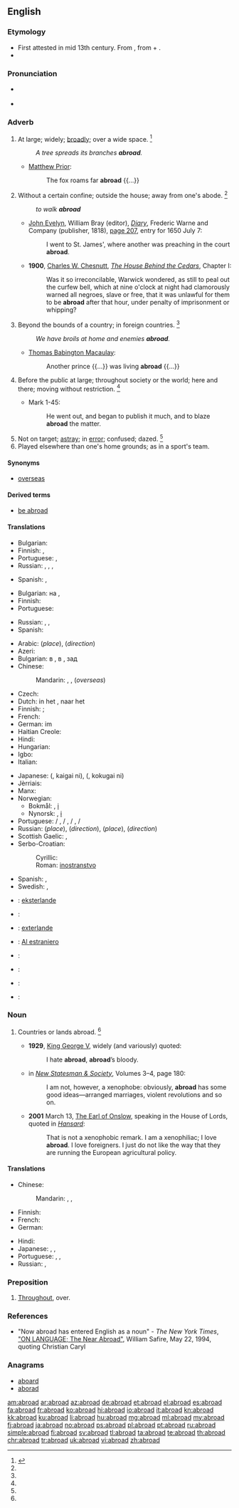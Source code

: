 ==English==

===Etymology===
* First attested in mid 13th century. From {{etyl|enm|en}} {{term|abrood||broadly widely scattered|lang=enm}}, from {{term|a-||on, in|lang=enm}} + {{term|brood||broad|lang=enm}}.
* {{prefix|a|broad}}

===Pronunciation===
* {{a|US}} {{IPA|/əˈbɹɔd/}}
* {{audio|en-us-abroad.ogg|Audio (US)}}

===Adverb===
{{en-adv}}

# {{dated}} At large; widely; [[broadly]]; over a wide space. {{defdate|First attested from around (1150 to 1350.)}}<ref name=SOED>{{reference-book | last =| first = | authorlink =  | coauthors =  | editor =Brown, Lesley  | others =  | title = The Shorter Oxford English Dictionary | origdate =  | origyear = 1933| origmonth =  | url =  | format =  | accessdate =  | accessyear =  | accessmonth =  | edition = 5th | date =  | year =2003| month =  | publisher =Oxford University Press  | location =Oxford, UK | language =  | id =  | doi = | isbn =978-0-19-860575-7 | lccn = | ol = | pages =8| chapter =  | chapterurl =  | quote =}}</ref>
#: ''A tree spreads its branches '''abroad'''.''
#* {{rfdate}} [[w:Matthew Prior|Matthew Prior]]:
#*: The fox roams far '''abroad''' {{...}}
# {{dated}} Without a certain confine; outside the house; away from one's abode. {{defdate|First attested from around (1150 to 1350.)}}<ref name=SOED/>
#: ''to walk '''abroad'''''
#* {{post|1650}} [[w:John Evelyn|John Evelyn]], William Bray (editor), ''[[w:John Evelyn's Diary|Diary]]'', Frederic Warne and Company (publisher, 1818), [http://books.google.com/books?id=0DgIAAAAQAAJ&pg=PA207&dq=abroad page 207], entry for 1650 July 7:
#*: I went to St. James', where another was preaching in the court '''abroad'''.
#* '''1900''', [[w:Charles W. Chesnutt|Charles W. Chesnutt]], ''[[w:The House Behind the Cedars|The House Behind the Cedars]]'', Chapter I:
#*: Was it so irreconcilable, Warwick wondered, as still to peal out the curfew bell, which at nine o'clock at night had clamorously warned all negroes, slave or free, that it was unlawful for them to be '''abroad''' after that hour, under penalty of imprisonment or whipping?
# Beyond the bounds of a country; in foreign countries. {{defdate|First attested from around (1350 to 1470.)}}<ref name=SOED/>
#: ''We have broils at home and enemies '''abroad'''.''
#* {{rfdate}} [[w:Thomas Babington Macaulay|Thomas Babington Macaulay]]:
#*: Another prince {{...}} was living '''abroad''' {{...}}
# {{dated}} Before the public at large; throughout society or the world; here and there; moving without restriction. {{defdate|First attested in the late 15<sup>th</sup> century.}}<ref name=SOED/>
#* {{rfdate}} Mark 1-45:
#*: He went out, and began to publish it much, and to blaze '''abroad''' the matter.
# Not on target; [[astray]]; in [[error]]; confused; dazed. {{defdate|First attested in the early 19<sup>th</sup> century.}}<ref name=SOED/>
# Played elsewhere than one's home grounds; as in a sport's team.

====Synonyms====
* [[overseas]]

====Derived terms====
* [[be abroad]]
<!--*# To be wide of the mark; to be at fault; as, you '''are all abroad''' in your guess.
*# To be at a loss or [[nonplussed]].-->

====Translations====
{{trans-top|at large; widely; broadly; over a wide space}}
* Bulgarian: {{t+|bg|навсякъде}}
* Finnish: {{t-|fi|laajalla}}, {{t-|fi|laajalle}}
* Portuguese: {{t|pt|amplamente}}, {{t|pt|largamente}}
* Russian: {{t+|ru|широко|tr=širokó}}, {{t+|ru|вширь|tr=všir’}}, {{t+|ru|повсюду|tr=povsjúdu}}, {{t+|ru|везде|tr=vezdé}}
{{trans-mid}}
* Spanish: {{t-|es|por todas partes}}, {{t-|es|en todas direciones}}
{{trans-bottom}}

{{trans-top|without a certain confine; outside the house}}
* Bulgarian: на {{t+|bg|открито}}, {{t-|bg|извън къщи}}
* Finnish: {{t+|fi|ulkona}}
* Portuguese: {{t|pt|fora}} {{t|pt|de}} {{t|pt|casa}}
{{trans-mid}}
* Russian: {{t+|ru|снаружи|tr=snarúži}}, {{t+|ru|наружу|tr=narúžu}}, {{t-|ru|на улице|tr=na úlice}}
* Spanish: {{t-|es|al exterior}}
{{trans-bottom}}

{{trans-top|in foreign countries}}
* Arabic: {{qualifier|where}} {{t-|ar|في الخارج|tr=fii 'l-khaarij}} (''place''), {{t-|ar|الى الخارج|tr=ilaa 'l-khaarij}} (''direction'')
* Azeri: {{t-|az|xaricdə}}
* Bulgarian: в {{t+|bg|чужбина}}, в {{t+|bg|странство}}, зад {{t+|bg|граница}}
* Chinese:
*: Mandarin: {{t-|cmn|國外|sc=Hani}},  {{t-|cmn|国外|tr=guówài|sc=Hani}},  {{t-|cmn|海外|tr=hǎiwài|sc=Hani}} (''overseas'')
* Czech: {{t-|cs|v zahraničí}}
* Dutch: in het {{t+|nl|buitenland}}, naar het {{t+|nl|buitenland}}
* Finnish: {{qualifier|in}} {{t-|fi|ulkomailla}}; {{qualifier|to}} {{t-|fi|ulkomaille}}
* French: {{t-|fr|à l'étranger}}
* German: im {{t+|de|Ausland}}
* Haitian Creole: {{tø|ht|aletranje}}
* Hindi: {{qualifier|place}} {{t-|hi|विदेश|tr=videś mẽ|alt=विदेश में|sc=Deva}}
* Hungarian: {{t+|hu|külföldön}}
* Igbo: {{tø|ig|na ùfèsị}}
* Italian: {{t-|it|all'estero}}
{{trans-mid}}
* Japanese: {{Jpan|[[海外]]に}} ({{Jpan|[[かいがい]]に}}, kaigai ni), {{Jpan|[[国外]]に}} ({{Jpan|[[こくがい]]に}}, kokugai ni)
* Jèrriais: {{tø|roa-jer|à l'êtrangi}}
* Manx: {{t-|gv|ass y çheer}}
* Norwegian:
** Bokmål: {{t+|no|utenlands}}, [[i]] {{t-|no|utlandet}}
** Nynorsk: {{t-|no|utanlands}}, [[i]] {{t-|no|utlandet}}
* Portuguese: {{t-|pt|no}}/{{t|pt|ao}} {{t|pt|estrangeiro}}, {{t-|pt|no}}/{{t|pt|ao}} {{t|pt|exterior}}, {{t-|pt|no}}/{{t|pt|ao}} {{t|pt|ultramar}}, {{t-|pt|no}}/{{t|pt|ao}} {{t|pt|além-mar}}
* Russian: {{t+|ru|за границей|tr=za granícej}} (''place''), {{t-|ru|за границу|tr=za granícu}} (''direction''), {{qualifier|where}} {{t-|ru|за рубежом|tr=za rubežóm}} (''place''), {{t-|ru|за рубеж|tr=za rubéž}} (''direction'')
* Scottish Gaelic: {{qualifier|location}} {{t-|gd|thall thairis}}, {{qualifier|movement}} {{t-|gd|a-null thairis}}
* Serbo-Croatian:
*: Cyrillic: {{t-|sh|иностранство|n|sc=Cyrl}}
*: Roman: [[inostranstvo]] {{n}}
* Spanish: {{t-|es|en el extranjero}}, {{t-|es|en el exterior}}
* Swedish: {{t+|sv|utomlands}}, {{t+|sv|utrikes}}
{{trans-bottom}}

{{checktrans-top}}
* {{ttbc|eo}}: [[eksterlande]]
* {{ttbc|fr}}: {{t-|fr|à l'étranger}}
* {{ttbc|io}}: [[exterlande]]
* {{ttbc|ia}}: [[Al estraniero]]
* {{ttbc|it}}: {{t-|it|all'estero}}
{{trans-mid}}
* {{ttbc|ro}}: {{t-|ro|in străinătate}}
* {{ttbc|sv}}: {{t+|sv|utomlands}}
* {{ttbc|cy}}: {{t+|cy|tramor}}
{{trans-bottom}}

===Noun===
{{en-noun|?}}

# {{rare}} Countries or lands abroad. {{defdate|First attested in the mid 19<sup>th</sup> century.}}<ref name=SOED/>
#* '''1929''', [[w:George V|King George V]], widely (and variously) quoted:
#*: I hate '''abroad''', '''abroad'''’s bloody.
#* {{circa|1991}} in ''[[w:New Statesman|New Statesman & Society]]'', Volumes 3–4, page 180:
#*: I am not, however, a xenophobe: obviously, '''abroad''' has some good ideas—arranged marriages, violent revolutions and so on.
#* '''2001''' March 13, [[w:Michael Onslow, 7th Earl of Onslow|The Earl of Onslow]], speaking in the House of Lords, quoted in ''[[w:Hansard|Hansard]]'':
#*: That is not a xenophobic remark. I am a xenophiliac; I love '''abroad'''. I love foreigners. I just do not like the way that they are running the European agricultural policy.

====Translations====
{{trans-top|countries or lands abroad}}
* Chinese:
*: Mandarin: {{t|cmn|海外|tr=hǎiwài|sc=Hani}}, {{t|cmn|國外|sc=Hani}}, {{t|cmn|国外|tr=guówài|sc=Hani}}
* Finnish: {{t-|fi|ulkomaat}}
* French: {{t+|fr|étranger|m|alt=l'étranger}}
* German: {{t+|de|Ausland|n}}
{{trans-mid}}
* Hindi: {{t-|hi|विदेश|m|tr=videś|sc=Deva}}
* Japanese: {{t+|ja|海外|tr=かいがい, kaigai|sc=Jpan}}, {{t+|ja|外国|tr=こくがい, kokugai|sc=Jpan}}, {{t-|ja|在外|tr=ざいがい, zaigai|sc=Jpan}}
* Portuguese: {{t|pt|exterior|m}}, {{t|pt|ultramar|m}}, {{t|pt|além-mar|m}}
* Russian: {{t+|ru|заграница|f|tr=zagraníca|sc=Cyrl}}, {{t+|ru|зарубежье|n|tr=zarubéž'je}}
{{trans-bottom}}

===Preposition===
{{en-prep}}

# [[throughout|Throughout]], over.

===References===
<references/>
* "Now abroad has entered English as a noun" - ''The New York Times'', [http://www.nytimes.com/1994/05/22/magazine/on-language-the-near-abroad.html "ON LANGUAGE; The Near Abroad"],  William Safire, May 22, 1994, quoting Christian Caryl

===Anagrams===
* [[aboard#English|aboard]]
* [[aborad#English|aborad]]

[[am:abroad]]
[[ar:abroad]]
[[az:abroad]]
[[de:abroad]]
[[et:abroad]]
[[el:abroad]]
[[es:abroad]]
[[fa:abroad]]
[[fr:abroad]]
[[ko:abroad]]
[[hi:abroad]]
[[io:abroad]]
[[it:abroad]]
[[kn:abroad]]
[[kk:abroad]]
[[ku:abroad]]
[[li:abroad]]
[[hu:abroad]]
[[mg:abroad]]
[[ml:abroad]]
[[my:abroad]]
[[fj:abroad]]
[[ja:abroad]]
[[no:abroad]]
[[ps:abroad]]
[[pl:abroad]]
[[pt:abroad]]
[[ru:abroad]]
[[simple:abroad]]
[[fi:abroad]]
[[sv:abroad]]
[[tl:abroad]]
[[ta:abroad]]
[[te:abroad]]
[[th:abroad]]
[[chr:abroad]]
[[tr:abroad]]
[[uk:abroad]]
[[vi:abroad]]
[[zh:abroad]]